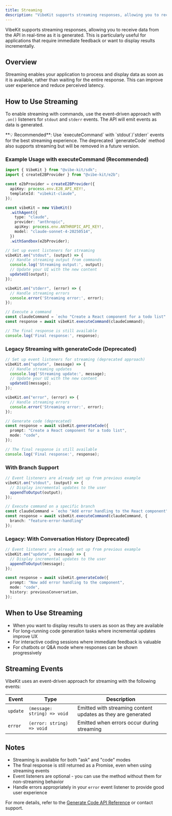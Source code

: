 ```yaml
---
title: Streaming
description: "VibeKit supports streaming responses, allowing you to receive data from the API in real-time as it is generated."
---
```


VibeKit supports streaming responses, allowing you to receive data from the API in real-time as it is generated. This is particularly useful for applications that require immediate feedback or want to display results incrementally.

## Overview

Streaming enables your application to process and display data as soon as it is available, rather than waiting for the entire response. This can improve user experience and reduce perceived latency.

## How to Use Streaming

To enable streaming with commands, use the event-driven approach with `.on()` listeners for `stdout` and `stderr` events. The API will emit events as data is generated.

<Info>
**💡 Recommended**: Use `executeCommand` with `stdout`/`stderr` events for the best streaming experience. The deprecated `generateCode` method also supports streaming but will be removed in a future version.
</Info>

### Example Usage with executeCommand (Recommended)

```typescript
import { VibeKit } from "@vibe-kit/sdk";
import { createE2BProvider } from "@vibe-kit/e2b";

const e2bProvider = createE2BProvider({
  apiKey: process.env.E2B_API_KEY!,
  templateId: "vibekit-claude",
});

const vibeKit = new VibeKit()
  .withAgent({
    type: "claude",
    provider: "anthropic",
    apiKey: process.env.ANTHROPIC_API_KEY!,
    model: "claude-sonnet-4-20250514",
  })
  .withSandbox(e2bProvider);

// Set up event listeners for streaming
vibeKit.on("stdout", (output) => {
  // Handle streaming output from commands
  console.log('Streaming output:', output);
  // Update your UI with the new content
  updateUI(output);
});

vibeKit.on("stderr", (error) => {
  // Handle streaming errors
  console.error('Streaming error:', error);
});

// Execute a command
const claudeCommand = `echo "Create a React component for a todo list" | claude -p --output-format stream-json --verbose --allowedTools "Edit,Write,MultiEdit,Read,Bash" --model claude-sonnet-4-20250514`;
const response = await vibeKit.executeCommand(claudeCommand);

// The final response is still available
console.log('Final response:', response);
```

### Legacy Streaming with generateCode (Deprecated)

```typescript
// Set up event listeners for streaming (deprecated approach)
vibeKit.on("update", (message) => {
  // Handle streaming updates
  console.log('Streaming update:', message);
  // Update your UI with the new content
  updateUI(message);
});

vibeKit.on("error", (error) => {
  // Handle streaming errors
  console.error('Streaming error:', error);
});

// Generate code (deprecated)
const response = await vibeKit.generateCode({
  prompt: "Create a React component for a todo list",
  mode: "code",
});

// The final response is still available
console.log('Final response:', response);
```

### With Branch Support

```typescript
// Event listeners are already set up from previous example
vibeKit.on("stdout", (output) => {
  // Display incremental updates to the user
  appendToOutput(output);
});

// Execute command on a specific branch
const claudeCommand = `echo "Add error handling to the React component" | claude -p --output-format stream-json --verbose --allowedTools "Edit,Write,MultiEdit,Read,Bash" --model claude-sonnet-4-20250514`;
const response = await vibeKit.executeCommand(claudeCommand, {
  branch: "feature-error-handling"
});
```

### Legacy: With Conversation History (Deprecated)

```typescript
// Event listeners are already set up from previous example
vibeKit.on("update", (message) => {
  // Display incremental updates to the user
  appendToOutput(message);
});

const response = await vibeKit.generateCode({
  prompt: "Now add error handling to the component",
  mode: "code",
  history: previousConversation,
});
```

## When to Use Streaming

- When you want to display results to users as soon as they are available
- For long-running code generation tasks where incremental updates improve UX
- For interactive coding sessions where immediate feedback is valuable
- For chatbots or Q&A mode where responses can be shown progressively

## Streaming Events

VibeKit uses an event-driven approach for streaming with the following events:

| Event | Type | Description |
|----------|------|-------------|
| `update` | `(message: string) => void` | Emitted with streaming content updates as they are generated |
| `error` | `(error: string) => void` | Emitted when errors occur during streaming |

## Notes

- Streaming is available for both "ask" and "code" modes
- The final response is still returned as a Promise, even when using streaming events
- Event listeners are optional - you can use the method without them for non-streaming behavior
- Handle errors appropriately in your `error` event listener to provide good user experience

For more details, refer to the [Generate Code API Reference](/api-reference/generate-code) or contact support. 